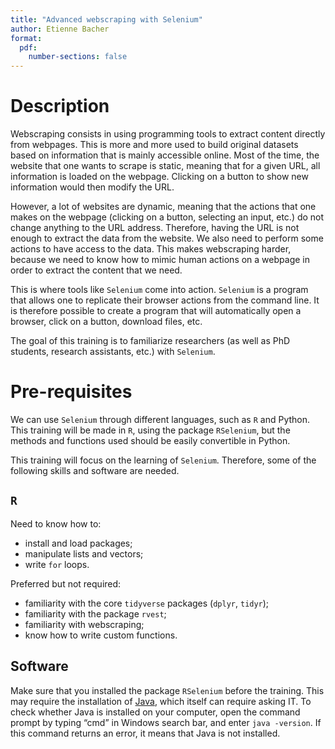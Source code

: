 ```yaml
---
title: "Advanced webscraping with Selenium"
author: Etienne Bacher
format: 
  pdf:
    number-sections: false
---
```


# Description

Webscraping consists in using programming tools to extract content directly from
webpages. This is more and more used to build original datasets based on information
that is mainly accessible online. Most of the time, the website that one wants to 
scrape is static, meaning that for a given URL, all information is loaded on the 
webpage. Clicking on a button to show new information would then modify the URL.

However, a lot of websites are dynamic, meaning that the actions that one makes on the 
webpage (clicking on a button, selecting an input, etc.) do not change anything to
the URL address. Therefore, having the URL is not enough to extract the data from
the website. We also need to perform some actions to have access to the data. This 
makes webscraping harder, because we need to know how to mimic human actions
on a webpage in order to extract the content that we need.

This is where tools like `Selenium` come into action. `Selenium` is a program that
allows one to replicate their browser actions from the command line. It is 
therefore possible to create a program that will automatically open a browser, 
click on a button, download files, etc.

The goal of this training is to familiarize researchers (as well as PhD students,
research assistants, etc.) with `Selenium`. 



# Pre-requisites

We can use `Selenium` through different languages, such as `R` and Python. This
training will be made in `R`, using the package `RSelenium`, but the methods
and functions used should be easily convertible in Python.

This training will focus on the learning of `Selenium`. Therefore, some of the 
following skills and software are needed.

## `R`

Need to know how to:

* install and load packages;
* manipulate lists and vectors;
* write `for` loops.
  
Preferred but not required:

* familiarity with the core `tidyverse` packages (`dplyr`, `tidyr`);
* familiarity with the package `rvest`;
* familiarity with webscraping;
* know how to write custom functions.
  
  
## Software

Make sure that you installed the package `RSelenium` before the training. This 
may require the installation of [Java](https://www.java.com/en/download/), which
itself can require asking IT. To check whether Java is installed on your computer,
open the command prompt by typing "cmd" in Windows search bar, and enter 
`java -version`. If this command returns an error, it means that Java is not
installed.
